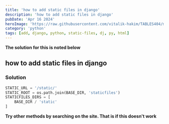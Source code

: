 ```yaml
---
title: 'how to add static files in django'
description: 'how to add static files in django'
pubDate: 'Apr 16 2024'
heroImage: 'https://raw.githubusercontent.com/vitalik-hakim/TABLES404/main/error_b/python.jpg'
category: 'python'
tags: [add, django, python, static-files, dj, py, html]
---
```


**The solution for this is noted below**

## how to add static files in django

### Solution

```python
STATIC_URL = '/static/'
STATIC_ROOT = os.path.join(BASE_DIR, 'staticfiles')
STATICFILES_DIRS = [
    BASE_DIR / 'static'
]
```

**Try other methods by searching on the site. That is if this doesn't work**
